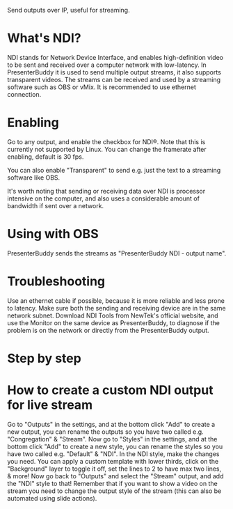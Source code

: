 Send outputs over IP, useful for streaming.

# What's NDI?
NDI stands for Network Device Interface, and enables high-definition video to be sent and received over a computer network with low-latency. In PresenterBuddy it is used to send multiple output streams, it also supports transparent videos. The streams can be received and used by a streaming software such as OBS or vMix. It is recommended to use ethernet connection.

# Enabling
Go to any output, and enable the checkbox for NDI®. Note that this is currently not supported by Linux. You can change the framerate after enabling, default is 30 fps.

You can also enable "Transparent" to send e.g. just the text to a streaming software like OBS.

<CardGroup cols="1">
  <Card title="INFO">
    It's worth noting that sending or receiving data over NDI is processor intensive on the computer, and also uses a considerable amount of bandwidth if sent over a network.
  </Card>
</CardGroup>

# Using with OBS
PresenterBuddy sends the streams as "PresenterBuddy NDI - output name".

# Troubleshooting
Use an ethernet cable if possible, because it is more reliable and less prone to latency.
Make sure both the sending and receiving device are in the same network subnet.
Download NDI Tools from NewTek's official website, and use the Monitor on the same device as PresenterBuddy, to diagnose if the problem is on the network or directly from the PresenterBuddy output.

# Step by step
# How to create a custom NDI output for live stream
Go to "Outputs" in the settings, and at the bottom click "Add" to create a new output, you can rename the outputs so you have two called e.g. "Congregation" & "Stream".
Now go to "Styles" in the settings, and at the bottom click "Add" to create a new style, you can rename the styles so you have two called e.g. "Default" & "NDI".
In the NDI style, make the changes you need. You can apply a custom template with lower thirds, click on the "Background" layer to toggle it off, set the lines to 2 to have max two lines, & more!
Now go back to "Outputs" and select the "Stream" output, and add the "NDI" style to that!
Remember that if you want to show a video on the stream you need to change the output style of the stream (this can also be automated using slide actions).
